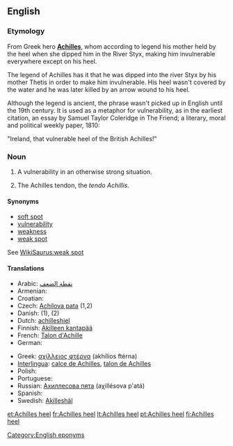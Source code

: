 ==English==
{{wikipedia}}

===Etymology===
From Greek hero '''[[Achilles]]''', whom according to legend his mother held by the heel when she dipped him in the River Styx, making him invulnerable everywhere except on his heel.

The legend of Achilles has it that he was dipped into the river Styx by his mother Thetis in order to make him invulnerable. His heel wasn't covered by the water and he was later killed by an arrow wound to his heel.

Although the legend is ancient, the phrase wasn't picked up in English until the 19th century. It is used as a metaphor for vulnerability, as in the earliest citation, an essay by Samuel Taylor Coleridge in The Friend; a literary, moral and political weekly paper, 1810:

"Ireland, that vulnerable heel of the British Achilles!"

===Noun===
{{en-noun|sg=[[Achilles]] [[heel]]}}

# A vulnerability in an otherwise strong situation.
# {{anatomy}} The Achilles tendon, the ''tendo Achillis''.

====Synonyms====
* [[soft spot]]
* [[vulnerability]]
* [[weakness]]
* [[weak spot]]

See [[WikiSaurus:weak spot]]

====Translations====
{{trans-top|vulnerability in an otherwise strong situation}}
* Arabic: [[نقطة الضعف]]
* Armenian: {{t|hy|աքիլեսյան գարշապար|tr=ak’ilesyan garšapar|sc=Armn}}
* Croatian: {{t-|hr|Ahilova peta|f}}
* Czech: [[Achilova pata]] {{f}} (1,2)
* Danish: {{t+|da|akilleshæl|c}} (1), {{t-|da|akillessene|c}} (2)
* Dutch: [[achilleshiel]]
* Finnish: [[Akilleen kantapää]]
* French: [[Talon d'Achille]]
* German: {{t+|de|Achillesferse|f}}
{{trans-mid}}
* Greek: [[αχίλλειος φτέρνα]] (akhílios ftérna) {{f}}
* [[Interlingua]]: [[calce de Achilles]], [[talon de Achilles]]
* Polish: {{t+|pl|pięta Achillesa|f}}
* Portuguese: {{t+|pt|calcanhar de Aquiles|m}}
* Russian: [[Ахиллесова пята]] (aχillésova p'atá) {{f}}
* Spanish: {{t-|es|talón de Aquiles}}
* Swedish: [[Akilleshäl]] {{c}}
{{trans-bottom}}

[[Category:English eponyms]]

[[et:Achilles heel]]
[[fr:Achilles heel]]
[[lt:Achilles heel]]
[[pt:Achilles heel]]
[[fi:Achilles heel]]